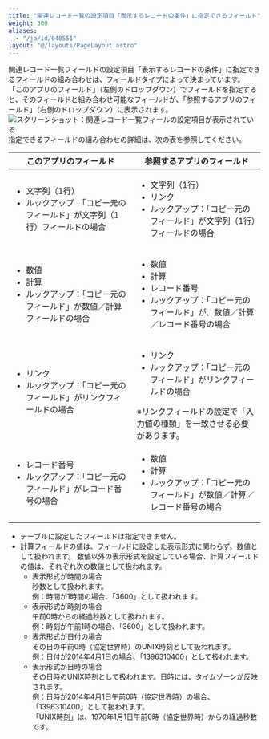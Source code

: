 ```yaml
---
title: "関連レコード一覧の設定項目「表示するレコードの条件」に指定できるフィールド"
weight: 300
aliases:
  - "/ja/id/040551"
layout: "@/layouts/PageLayout.astro"
---
```




関連レコード一覧フィールドの設定項目「表示するレコードの条件」に指定できるフィールドの組み合わせは、フィールドタイプによって決まっています。  
「このアプリのフィールド」（左側のドロップダウン）でフィールドを指定すると、そのフィールドと組み合わせ可能なフィールドが、「参照するアプリのフィールド」（右側のドロップダウン）に表示されます。  
<Img src="/k/kintone/img-ja/display_relatedrecords_img01.png" alt="スクリーンショット：関連レコード一覧フィールの設定項目が表示されている" />  
指定できるフィールドの組み合わせの詳細は、次の表を参照してください。

<table>
    <thead>
        <tr>
            <th>このアプリのフィールド</th>
            <th>参照するアプリのフィールド</th>
        </tr>
    </thead>
    <tbody>
        <tr>
            <td>
              <ul>
                <li>文字列（1行）</li>
                <li>ルックアップ：「コピー元のフィールド」が文字列（1行）フィールドの場合</li>
              </ul>
            </td>
            <td>
              <ul>
                <li>文字列（1行）</li>
                <li>リンク</li>
                <li> ルックアップ：「コピー元のフィールド」が文字列（1行）フィールドの場合</li>
              </ul>
            </td>
        </tr>
        <tr>
            <td>
              <ul>
                <li>数値</li>
                <li>計算</li>
                <li>ルックアップ：「コピー元のフィールド」が数値／計算フィールドの場合</li>
              </ul>
            </td>
            <td>
              <ul>
                <li>数値</li>
                <li>計算</li>
                <li>レコード番号</li>
                <li>ルックアップ：「コピー元のフィールド」が、数値／計算／レコード番号の場合</li>
              </ul>
            </td>
        </tr>
        <tr>
            <td>
              <ul>
                <li>リンク</li>
                <li>ルックアップ：「コピー元のフィールド」がリンクフィールドの場合</li>
              </ul>
            </td>
            <td>
              <ul>
                <li>リンク</li>
                <li>ルックアップ：「コピー元のフィールド」がリンクフィールドの場合</li>
              </ul>
              ※リンクフィールドの設定で「入力値の種類」を一致させる必要があります。
            </td>
        </tr>
        <tr>
            <td>
              <ul>
                <li>レコード番号</li>
                <li>ルックアップ：「コピー元のフィールド」がレコード番号の場合</li>
              </ul>
            </td>
            <td>
              <ul>
                <li>数値</li>
                <li>計算</li>
                <li>ルックアップ：「コピー元のフィールド」が数値／計算／レコード番号の場合</li>
              </ul>
            </td>
        </tr>
    </tbody>
</table>

<Note>

* テーブルに設定したフィールドは指定できません。
* 計算フィールドの値は、フィールドに設定した表示形式に関わらず、数値として扱われます。
  数値以外の表示形式を設定している場合、計算フィールドの値は、それぞれ次の数値として扱われます。
  * 表示形式が時間の場合  
    秒数として扱われます。  
    例：時間が1時間の場合、「3600」として扱われます。
  * 表示形式が時刻の場合  
    午前0時からの経過秒数として扱われます。  
    例：時刻が午前1時の場合、「3600」として扱われます。
  * 表示形式が日付の場合  
    その日の午前0時（協定世界時）のUNIX時刻として扱われます。  
    例：日付が2014年4月1日の場合、「1396310400」として扱われます。
  * 表示形式が日時の場合  
    その日時のUNIX時刻として扱われます。日時には、タイムゾーンが反映されます。  
    例：日時が2014年4月1日午前0時（協定世界時）の場合、「1396310400」として扱われます。   
  「UNIX時刻」は、1970年1月1日午前0時（協定世界時）からの経過秒数です。


</Note>
